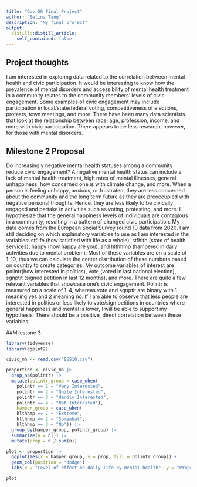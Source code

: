 ```yaml
---
title: "Gov 50 Final Project"
author: "Selina Tang"
description: "My final project"
output:
  distill::distill_article:
    self_contained: false
---
```




## Project thoughts

I am interested in exploring data related to the correlation between mental health and civic participation. It would be interesting to know how the prevalence of mental disorders and accessibility of mental health treatment in a community relates to the community members' levels of civic engagement. Some examples of civic engagement may include participation in local/state/federal voting, competitiveness of elections, protests, town meetings, and more. There have been many data scientists that look at the relationship between race, age, profession, income, and more with civic participation. There appears to be less research, however, for those with mental disorders. 

## Milestone 2 Proposal
Do increasingly negative mental health statuses among a community reduce civic engagement? A negative mental health status can include a lack of mental health treatment, high rates of mental illnesses, general unhappiness, how concerned one is with climate change, and more. When a person is feeling unhappy, anxious, or frustrated, they are less concerned about the community and the long term future as they are preoccupied with negative personal thoughts. Hence, they are less likely to be civically engaged and partake in activities such as voting, protesting, and more. I hypothesize that the general happiness levels of individuals are contagious in a community, resulting in a pattern of changed civic participation. My data comes from the European Social Survey round 10 data from 2020. I am still deciding on which explanatory variables to use as I am interested in the variables: stflife (how satisfied with life as a whole), stfhlth (state of health services), happy (how happy are you), and hlthhmp (hampered in daily activities due to mental problem). Most of these variables are on a scale of 1-10, thus we can calculate the center distribution of these numbers based on country to create categories. My outcome variables of interest are polintr(how interested in politics), vote (voted in last national election), sgnptit (signed petition in last 12 months), and more. There are quite a few relevant variables that showcase one's civic engagement. Polintr is measured on a scale of 1-4, whereas vote and sgnptit are binary with 1 meaning yes and 2 meaning no. If I am able to observe that less people are interested in politics or less likely to vote/sign petitions in countries where general happiness and mental is lower, I will be able to support my hypothesis. There should be a positive, direct correlation between these variables. 

##Milestone 3

```r
library(tidyverse)
library(ggplot2)

civic_mh <- read.csv("ESS10.csv")

proportion <- civic_mh |>
  drop_na(polintr) |>
  mutate(polintr_group = case_when(
    polintr == 1 ~ "Very Interested",
    polintr == 2 ~ "Quite Interested",
    polintr == 3 ~ "Hardly Interested",
    polintr == 4 ~ "Not Interested"), 
    hamper_group = case_when(
    hlthhmp == 1 ~ "Extreme",
    hlthhmp == 2 ~ "Somewhat",
    hlthhmp == 3 ~ "No")) |> 
  group_by(hamper_group, polintr_group) |>
  summarize(n = n()) |>
  mutate(prop = n / sum(n))

plot <- proportion |>
  ggplot(aes(x = hamper_group, y = prop, fill = polintr_group)) + 
  geom_col(position = "dodge") + 
  labs(x = "Level of effect on daily life by mental health", y = "Proportion")

plot
  
```











